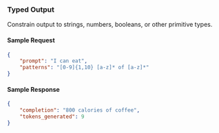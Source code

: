 ### Typed Output
Constrain output to strings, numbers, booleans, or other primitive types.

#### Sample Request
```json
{
    "prompt": "I can eat",
    "patterns": "[0-9]{1,10} [a-z]* of [a-z]*"
}
```

#### Sample Response 
```json
{
    "completion": "800 calories of coffee",
    "tokens_generated": 9
}
